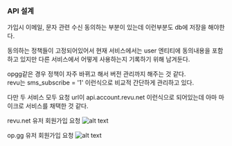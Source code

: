 ### API 설계

가입시 이메일, 문자 관련 수신 동의하는 부분이 있는데
이런부분도 db에 저장을 해야한다.

동의하는 정책들이 고정되어있어서 현재 서비스에서는
user 엔티티에 동의내용을 포함하고 있지만 다른 서비스에서
어떻게 사용하는지 기록하기 위해 남겨둔다.

opgg같은 경우 정책이 자주 바뀌고 해서 버전 관리까지 해주는 것 같다.  
revu는 sms_subscribe = '1' 이런식으로 비교적 간단하게 관리하고 있다.

다만 두 서비스 모두 요청 url이 api.account.revu.net 이런식으로 되어있는데 아마 마이크로 서비스를 채택한 것 같다.

revu.net 유저 회원가입 요청
![alt text](image.png)

op.gg 유저 회원가입 요청
![alt text](image-1.png)